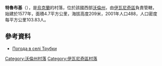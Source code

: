 {{coord|50|34|54|N|24|29|23|E|scale:30000|display=title}}

'''特魯布基'''（{{lang-uk|Трубки}}），是[[烏克蘭|烏克蘭]]的村落，位於該國西部[[沃倫州|沃倫州]]，由[[伊瓦尼奇區|伊瓦尼奇區]]負責管轄，始建於1577年，面積4.7平方公里，海拔高度209米，2001年人口488，人口密度每平方公里103.83人。

==參考資料==
* [http://weather.in.ua/ua/volynskaja/26526 Погода в селі Трубки] {{Wayback|url=http://weather.in.ua/ua/volynskaja/26526 |date=20160305215418 }}

[[Category:沃倫州村落|Category:沃倫州村落]]
[[Category:伊瓦尼奇區村落|Category:伊瓦尼奇區村落]]


{{Volyn-geo-stub}}